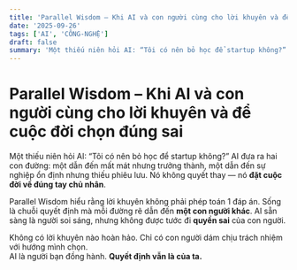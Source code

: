 ```yaml
---
title: 'Parallel Wisdom – Khi AI và con người cùng cho lời khuyên và để cuộc đời chọn đúng sai'
date: '2025-09-26'
tags: ['AI', 'CÔNG-NGHỆ']
draft: false
summary: 'Một thiếu niên hỏi AI: “Tôi có nên bỏ học để startup không?” AI đưa ra hai con đường: một dẫn đến mấ'
---
```


# Parallel Wisdom – Khi AI và con người cùng cho lời khuyên và để cuộc đời chọn đúng sai

Một thiếu niên hỏi AI: “Tôi có nên bỏ học để startup không?” AI đưa ra hai con đường: một dẫn đến mất mát nhưng trưởng thành, một dẫn đến sự nghiệp ổn định nhưng thiếu phiêu lưu. Nó không quyết thay — nó **đặt cuộc đời về đúng tay chủ nhân**.

Parallel Wisdom hiểu rằng lời khuyên không phải phép toán 1 đáp án. Sống là chuỗi quyết định mà mỗi đường rẽ dẫn đến **một con người khác**. AI sẵn sàng là người soi sáng, nhưng không được tước đi **quyền sai** của con người.

Không có lời khuyên nào hoàn hảo. Chỉ có con người dám chịu trách nhiệm với hướng mình chọn.  
AI là người bạn đồng hành. **Quyết định vẫn là của ta.**
